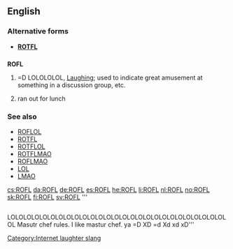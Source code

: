 ==English==

===Alternative forms===
* '''[[ROTFL]]'''

==={{initialism}}===
'''ROFL'''

# {{context|internet slang}} =D LOLOLOLOL, [[Laugh]]ing; used to indicate great amusement at something in a discussion group, etc.
# {{context|rare|dated}} ran out for lunch

===See also===
* [[ROFLOL]]
* [[ROTFL]]
* [[ROTFLOL]]
* [[ROTFLMAO]]
* [[ROFLMAO]]
* [[LOL]]
* [[LMAO]]

[[Category:Internet laughter slang]]

[[cs:ROFL]]
[[da:ROFL]]
[[de:ROFL]]
[[es:ROFL]]
[[he:ROFL]]
[[li:ROFL]]
[[nl:ROFL]]
[[no:ROFL]]
[[sk:ROFL]]
[[fi:ROFL]]
[[sv:ROFL]]
'''
== {{subst:ROFL}} ==
LOLOLOLOLOLOLOLOLOLOLOLOLOLOLOLOLOLOLOLOLOLOLOLOLOLOLOLOL Masutr chef rules. I like mastur chef. ya =D XD =d Xd xd xD'''